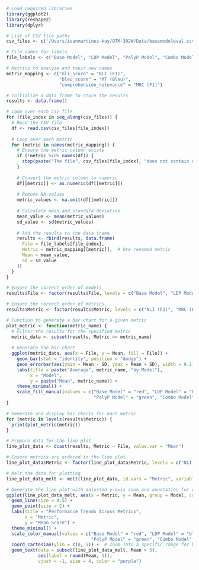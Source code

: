 ```r
# Load required libraries
library(ggplot2)
library(reshape2)
library(dplyr)

# List of CSV file paths
csv_files <- c('/Users/ivanmartinez-kay/QTM-302W/Data/basemodeleval.csv', '/Users/ivanmartinez-kay/QTM-302W/Data/LDPeval.csv', '/Users/ivanmartinez-kay/QTM-302W/Data/polyeval.csv', '/Users/ivanmartinez-kay/QTM-302W/Data/comboeval.csv')

# File names for labels
file_labels <- c("Base Model", "LDP Model", "PolyP Model", "Combo Model")

# Metrics to analyze and their new names
metric_mapping <- c("nli_score" = "NLI (F1)", 
                    "bleu_score" = "MT (Bleu)", 
                    "comprehension_relevance" = "MRC (F1)")

# Initialize a data frame to store the results
results <- data.frame()

# Loop over each CSV file
for (file_index in seq_along(csv_files)) {
  # Read the CSV file
  df <- read.csv(csv_files[file_index])
  
  # Loop over each metric
  for (metric in names(metric_mapping)) {
    # Ensure the metric column exists
    if (!metric %in% names(df)) {
      stop(paste("The file", csv_files[file_index], "does not contain a column named", metric))
    }
    
    # Convert the metric column to numeric
    df[[metric]] <- as.numeric(df[[metric]])
    
    # Remove NA values
    metric_values <- na.omit(df[[metric]])
    
    # Calculate mean and standard deviation
    mean_value <- mean(metric_values)
    sd_value <- sd(metric_values)
    
    # Add the results to the data frame
    results <- rbind(results, data.frame(
      File = file_labels[file_index],
      Metric = metric_mapping[[metric]],  # Use renamed metric
      Mean = mean_value,
      SD = sd_value
    ))
  }
}

# Ensure the correct order of models
results$File <- factor(results$File, levels = c("Base Model", "LDP Model", "PolyP Model", "Combo Model"))

# Ensure the correct order of metrics
results$Metric <- factor(results$Metric, levels = c("NLI (F1)", "MRC (F1)", "MT (Bleu)"))

# Function to generate a bar chart for a given metric
plot_metric <- function(metric_name) {
  # Filter the results for the specified metric
  metric_data <- subset(results, Metric == metric_name)
  
  # Generate the bar chart
  ggplot(metric_data, aes(x = File, y = Mean, fill = File)) +
    geom_bar(stat = "identity", position = "dodge") +
    geom_errorbar(aes(ymin = Mean - SD, ymax = Mean + SD), width = 0.2) +
    labs(title = paste("Average", metric_name, "by Model"),
         x = "Model",
         y = paste("Mean", metric_name)) +
    theme_minimal() +
    scale_fill_manual(values = c("Base Model" = "red", "LDP Model" = "blue", 
                                 "PolyP Model" = "green", "Combo Model" = "purple"))
}

# Generate and display bar charts for each metric
for (metric in levels(results$Metric)) {
  print(plot_metric(metric))
}

# Prepare data for the line plot
line_plot_data <- dcast(results, Metric ~ File, value.var = "Mean")

# Ensure metrics are ordered in the line plot
line_plot_data$Metric <- factor(line_plot_data$Metric, levels = c("NLI (F1)", "MRC (F1)", "MT (Bleu)"))

# Melt the data for plotting
line_plot_data_melt <- melt(line_plot_data, id.vars = "Metric", variable.name = "Model", value.name = "Mean")

# Generate the line plot with adjusted y-axis zoom and annotation for outlier
ggplot(line_plot_data_melt, aes(x = Metric, y = Mean, group = Model, color = Model)) +
  geom_line(size = 0.5) +
  geom_point(size = 2) +
  labs(title = "Performance Trends Across Metrics",
       x = "Metric",
       y = "Mean Score") +
  theme_minimal() +
  scale_color_manual(values = c("Base Model" = "red", "LDP Model" = "blue", 
                                "PolyP Model" = "green", "Combo Model" = "purple")) +
  coord_cartesian(ylim = c(0, 5)) +  # Zoom into a specific range for better precision
  geom_text(data = subset(line_plot_data_melt, Mean > 5), 
            aes(label = round(Mean, 1)), 
            vjust = -1, size = 4, color = "purple") 

```